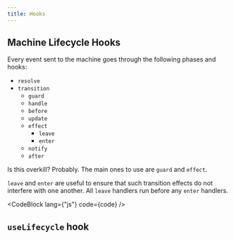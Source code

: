 ```yaml
---
title: Hooks
---
```



## Machine Lifecycle Hooks

Every event sent to the machine goes through the following phases and hooks:

- `resolve`
- `transition`
  - `guard`
  - `handle`
  - `before`
  - `update`
  - `effect`
    - `leave`
    - `enter`
  - `notify`
  - `after`

Is this overkill? Probably. The main ones to use are `guard` and `effect`.

`leave` and `enter` are useful to ensure that such transition effects do not interfere with one another. All `leave` handlers run before any `enter` handlers.

<CodeBlock lang={"js"} code={code} />

## `useLifecycle` hook

<div>
  <Lifecycle />
</div>
